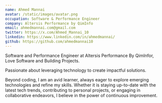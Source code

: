 ```yaml
---
name: Ahmed Mannai
avatar: /static/images/avatar.png
occupation: Software & Performance Engineer
company: Altersis Performance by QimInfo
email: ahmedmannai.com@gmail.com
twitter: https://x.com/Ahmed_Mannai_10
linkedin: https://www.linkedin.com/in/ahmedmannai/
github: https://github.com/ahmedmannai10
---
```


Software and Performance Engineer at Altersis Performance By QimInfor, Love Software and Building Projects.

Passionate about leveraging technology to create impactful solutions.

Beyond coding, I am an avid learner, always eager to explore emerging technologies and refine my skills. Whether it is staying up-to-date with the latest tech trends, contributing to personal projects, or engaging in collaborative endeavors, I believe in the power of continuous improvement.
